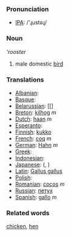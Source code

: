 === Pronunciation ===
*[[w:IPA|IPA]]: /'ɻustəɻ/

=== Noun ===

'''rooster''

# male domestic [[bird]]

=== Translations ===

*[[Albanian]]: [[]]
*[[Basque]]: [[]]
*[[Belarussian]]: [[]
*[[Breton]]: [[kilhog]] ''m''
*[[Dutch]]: [[haan]] ''m''
*[[Esperanto]]: [[]]
*[[Finnish]]: [[kukko]]
*[[French]]: [[coq]] ''m''
*[[German]]: [[Hahn]] ''m''
*[[Greek]]: [[]]
*[[Indonesian]]: [[]]
*[[Japanese]]: [[]] ([[]], )
*[[Latin]]: [[Gallus gallus]] '' ''
*[[Polish]]: [[]] '' ''
*[[Romanian]]: [[cocoş]] ''m''
*[[Russian]]: [[петух]]
*[[Spanish]]: [[gallo]] ''m''

=== Related words ===

[[chicken]], [[hen]]